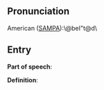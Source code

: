 == Pronunciation ==

American ([[SAMPA]]):\@beI"t@d\

== Entry ==

'''Part of speech''': 

'''Definition''':

{{stub}}